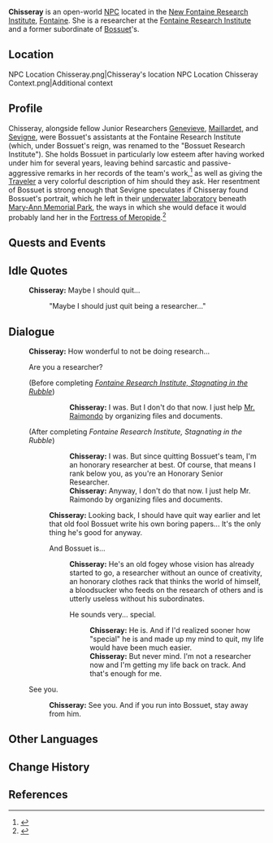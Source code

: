 {{Character Infobox
|type             = Open-World NPC
|image            = NPC Chisseray.png
|realname         = <!-- Optional, if different from in-game name -->
|deceased         = <!-- Past (for deceased prior to events of the game) or free response -->
|region           = Fontaine
|location         = <!-- Nation where you can find the character in the open world -->
|affiliation      = Fontaine Research Institute
|title            = Fontaine Research Institute Material Collation Team Director

|ancestry         = <!-- Clan/family -->
|father           = 
|mother           = 
|spouse           = 
|sibling          = 
|child            = 
|relative         = 

|voiceEN          = 
|voiceCN          = 
|voiceJP          = 
|voiceKR          = 
|dialoguereward   = 
}}
'''Chisseray''' is an open-world [[NPC]] located in the [[New Fontaine Research Institute]], [[Fontaine]]. She is a researcher at the [[Fontaine Research Institute]] and a former subordinate of [[Bossuet]]'s.

==Location==
<gallery>
NPC Location Chisseray.png|Chisseray's location
NPC Location Chisseray Context.png|Additional context
</gallery>

==Profile==
Chisseray, alongside fellow Junior Researchers [[Genevieve]], [[Maillardet]], and [[Sevigne]], were Bossuet's assistants at the Fontaine Research Institute (which, under Bossuet's reign, was renamed to the "Bossuet Research Institute"). She holds Bossuet in particularly low esteem after having worked under him for several years, leaving behind sarcastic and passive-aggressive remarks in her records of the team's work,<ref>{{Ref/Quest|Treacherous Light of the Depths|note=optional interactable Bossuet Research Institute Project Result Summary (I)|quote=Since Monsieur Bossuet became the supervisor of the Bossuet Research Institute (formerly known as Alain Guillotin Memorial Research Institute), his flawless decisions and wise leadership have led to remarkable results in multiple research areas.<br>Out of respect and in gratitude to Monsieur Bossuet (Note: I am absolutely not being mandated to do this by Monsieur Bossuet himself), his highly original research results shall be collected here for future reference.}}</ref> as well as giving the [[Traveler]] a very colorful description of him should they ask. Her resentment of Bossuet is strong enough that Sevigne speculates if Chisseray found Bossuet's portrait, which he left in their [[Bossuet's Abandoned Laboratory|underwater laboratory]] beneath [[Mary-Ann Memorial Park]], the ways in which she would deface it would probably land her in the [[Fortress of Meropide]].<ref>{{Ref/NPC|Sevigne}}</ref>

<!--
===Appearance===
Keep appearance section short and concise. Limit to 2 paragraphs with 3-4 sentences each.
''(To be added.)''
-->
==Quests and Events==
{{Quests and Events}}

==Idle Quotes==
{{Dialogue Start}}
: {{DIcon|Idle}} '''Chisseray:''' Maybe I should quit...
:: {{A|VO Chisseray 01.ogg}} "Maybe I should just quit being a researcher..."
{{Dialogue End}}

==Dialogue==
{{Dialogue Start}}
:'''Chisseray:''' How wonderful to not be doing research...
:{{DIcon}} Are you a researcher?
:;(Before completing ''[[Fontaine Research Institute, Stagnating in the Rubble]]'')
:::'''Chisseray:''' I was. But I don't do that now. I just help [[Raimondo|Mr. Raimondo]] by organizing files and documents.
:;(After completing ''Fontaine Research Institute, Stagnating in the Rubble'')
:::'''Chisseray:''' I was. But since quitting Bossuet's team, I'm an honorary researcher at best. Of course, that means I rank below you, as you're an Honorary Senior Researcher.
:::'''Chisseray:''' Anyway, I don't do that now. I just help Mr. Raimondo by organizing files and documents.
::'''Chisseray:''' Looking back, I should have quit way earlier and let that old fool Bossuet write his own boring papers... It's the only thing he's good for anyway.
::{{DIcon}} And Bossuet is...
:::'''Chisseray:''' He's an old fogey whose vision has already started to go, a researcher without an ounce of creativity, an honorary clothes rack that thinks the world of himself, a bloodsucker who feeds on the research of others and is utterly useless without his subordinates.
:::{{DIcon}} He sounds very... special.
::::'''Chisseray:''' He is. And if I'd realized sooner how "special" he is and made up my mind to quit, my life would have been much easier.
::::'''Chisseray:''' But never mind. I'm not a researcher now and I'm getting my life back on track. And that's enough for me.
:{{DIcon}} See you.
::'''Chisseray:''' See you. And if you run into Bossuet, stay away from him.
{{Dialogue End}}
<!--
==Event Dialogue==
===Event Name===
{{Dialogue Start}}
:'''Sevigne:'''
{{Dialogue End}}
-->
==Other Languages==
{{Other Languages|default_hidden=1
|en      = Chisseray
|zhs     = 希塞蕾
|zhs_rm  = Xīsāilěi
|zht     = 希塞蕾
|zht_rm  = Xīsāilěi
|ja      = シセリー
|ja_rm   = Shiserii
|ko      = 쉬세레이
|es      = Chisseray
|fr      = Chisseray
|ru      = Киссери
|th      = Chisseray
|vi      = Chisseray
|de      = Chisseray
|id      = Chisseray
|pt      = Chisseray
|tr      = Chisseray
|it      = Chisseray
}}

==Change History==
{{Change History|4.1}}

==References==
{{Reflist}}